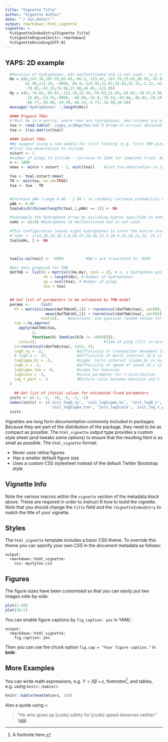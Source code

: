 ```yaml
---
title: "Vignette Title"
author: "Vignette Author"
date: "`r Sys.Date()`"
output: rmarkdown::html_vignette
vignette: >
  %\VignetteIndexEntry{Vignette Title}
  %\VignetteEngine{knitr::rmarkdown}
  %\VignetteEncoding{UTF-8}
---
```


## YAPS: 2D example

```r

  #Position of hydrophones. H14 malfunctioned and is not used - (x,y ) = (-9999,-9999)
  Hx = c(0,143.34,105.93,83.45,-86.3,-133.42,-107.29,15.05,36.91,-91.02,-44.82,
         61.99,113.24, -9999, 86.9,-125.92,21.67,52.63,55.33,-2.12,-41.71,-22.99,
         -78.85,-83.19,74.96,27.66,44.05,-115.85)
  Hy = c(0,-78.85,-85.87,-121.16,22.39,-55.03,31.69,-24.81,-34.47,4.96,6.59,
         -15.86,-53.76,-9999, -40.88,-33.9,-70.53,-93.06,-46.82,-24.19,-27.04,
         -60.77,-58.98,-19.39,-66.14,-5.73,-10.58,10.58)
  message('Hydrophones: ',length(Hx))

  #### Prepare TOAs
  # Must be in a matrix, where rows are hydrophones, and columns are pings
  toa <- read.table('./yaps_sciRep/toa.txt') #Time-of-arrival obtained from the hydrophones.
  toa <- t(as.matrix(toa))

  #### Subset TOAs
  #We suggest using a sub-sample for first testing (e.g. first 500 pings) as computation time is faster
  #first toa-observation to include
  nstart <- 1
  #number of pings to include - increase to 3244 for complete track. Be carefull if going below ~100 as number of detecting hydrophones is quite low in the beginning of the track (often <3 hydrophones detecting each ping); too many of these can cause numerical problems.
  n <- 1000
  nmax <- min(n + nstart - 1, ncol(toa))	#last toa-observation to include

  toa <- toa[,nstart:nmax]
  T0 <- min(toa, na.rm=TRUE)
  toa <- toa - T0


  #Increase pNA (range 0.00 - 1.00 ) to randomly increase probability of missed detections
  pNA <- 0.00
  toa[which(rbinom(length(toa),1,pNA) == 1)] <- NA

  #Subsample the hydrophone array by excluding hydros specified in noHs (range 1 - 28).
  noHs <- c(14) #Hydrophone 14 malfunctioned and is not used

  #This configuration leaves eight hydrophones to cover the entire study site
  # noHs <- c(14,28,16,10,5,8,26,27,19,18,13,3,20,9,25,24,21,22, 15,1)
  toa[noHs, ] <- NA


  
  toa[is.na(toa)] <- -9999 			#NA's are translated to -9999

  #Get data prepared for TMB
  datTmb <- list(H = matrix(c(Hx,Hy), ncol = 2), # x, y hydrophone positiosn
                 nh = length(Hx), # Number of hydrophones
                 np = ncol(toa), # Number of pings
                 toa = toa)


  ## Get list of parameters to be estimated by TMB-model
  params <- 	list(
    XY = matrix(c(mean(datTmb$H[,1]) + rnorm(ncol(datTmb$toa), sd=50),
                  mean(datTmb$H[,2]) + rnorm(ncol(datTmb$toa), sd=50)),
                ncol=2),	#positions: Use guassian random values for XY positions
    top = na.approx(
      apply(datTmb$toa,
            2,
            function(k) {median(k[k != -9999])}),
      rule=2),								#time of ping (fill in missing with interpolated values)
    ss=rnorm(ncol(datTmb$toa), 1415, 5),																			#speed of sound
    logD_xy = -2,				#diffusivity of transmitter movement (D_xy in ms)
    # logD_b = -15,				#diffusivity of burst interval (D_b in ms)
    logSigma_bi = -5,			#sigma  burst interval (sigma_bi in ms)
    logD_v = -3,				#diffusivity of speed of sound (D_v in ms)
    logSigma_toa = -8,			#sigma for Gaussian
    logScale = -3,				#scale parameter for t-distribution
    log_t_part = -3				#Mixture ratio between Gaussian and t
  )
  
    ## Get list of initial values for estimated fixed parameters
  inits <- c(-2, -5, -10, -5, -1, -2)
  names(inits) <- c('init_logD_xy', 'init_logSigma_bi', 'init_logD_v',
                    'init_logSigma_toa', 'init_logScale', 'init_log_t_part')
  inits
```

Vignettes are long form documentation commonly included in packages. Because they are part of the distribution of the package, they need to be as compact as possible. The `html_vignette` output type provides a custom style sheet (and tweaks some options) to ensure that the resulting html is as small as possible. The `html_vignette` format:

- Never uses retina figures
- Has a smaller default figure size
- Uses a custom CSS stylesheet instead of the default Twitter Bootstrap style

## Vignette Info

Note the various macros within the `vignette` section of the metadata block above. These are required in order to instruct R how to build the vignette. Note that you should change the `title` field and the `\VignetteIndexEntry` to match the title of your vignette.

## Styles

The `html_vignette` template includes a basic CSS theme. To override this theme you can specify your own CSS in the document metadata as follows:

    output: 
      rmarkdown::html_vignette:
        css: mystyles.css

## Figures

The figure sizes have been customised so that you can easily put two images side-by-side. 

```r
plot(1:10)
plot(10:1)
```

You can enable figure captions by `fig_caption: yes` in YAML:

    output:
      rmarkdown::html_vignette:
        fig_caption: yes

Then you can use the chunk option `fig.cap = "Your figure caption."` in **knitr**.

## More Examples

You can write math expressions, e.g. $Y = X\beta + \epsilon$, footnotes^[A footnote here.], and tables, e.g. using `knitr::kable()`.

```r
knitr::kable(head(mtcars, 10))
```

Also a quote using `>`:

> "He who gives up [code] safety for [code] speed deserves neither."
([via](https://twitter.com/hadleywickham/status/504368538874703872))
